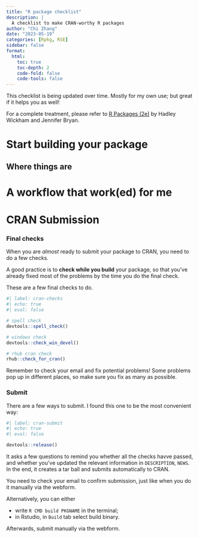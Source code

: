 ```yaml
---
title: "R package checklist"
description: |
  A checklist to make CRAN-worthy R packages
author: "Chi Zhang"
date: "2023-05-19"
categories: [Rpkg, RSE]
sidebar: false
format: 
  html:
    toc: true
    toc-depth: 2
    code-fold: false
    code-tools: false
---
```



This checklist is being updated over time. Mostly for my own use; but great if it helps you as well!

For a complete treatment, please refer to [R Packages (2e)](https://r-pkgs.org) by Hadley Wickham and Jennifer Bryan.

# Start building your package 

## Where things are

# A workflow that work(ed) for me


# CRAN Submission

### Final checks

When you are *almost* ready to submit your package to CRAN, you need to do a few checks. 

A good practice is to **check while you build** your package, so that you've already fixed most of the problems by the time you do the final check.

These are a few final checks to do. 

```r
#| label: cran-checks
#| echo: true
#| eval: false

# spell check
devtools::spell_check()

# windows check
devtools::check_win_devel()

# rhub cran check 
rhub::check_for_cran()
```


Remember to check your email and fix potential problems! Some problems pop up in different places, so make sure you fix as many as possible. 

### Submit 

There are a few ways to submit. I found this one to be the most convenient way: 

```r
#| label: cran-submit
#| echo: true
#| eval: false

devtools::release()
```

It asks a few questions to remind you whether all the checks havve passed, and whether you've updated the relevant information in `DESCRIPTION`, `NEWS`. In the end, it creates a tar ball and submits automatically to CRAN.

You need to check your email to confirm submission, just like when you do it manually via the webform.

Alternatively, you can either 

* write `R CMD build PKGNAME` in the terminal; 
* in Rstudio, in `Build` tab select build binary. 

Afterwards, submit manually via the webform. 

